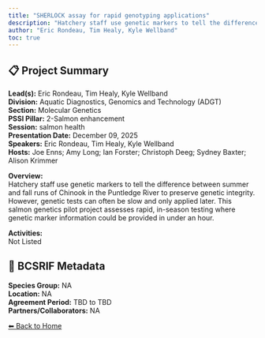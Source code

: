 ```yaml
---
title: "SHERLOCK assay for rapid genotyping applications"
description: "Hatchery staff use genetic markers to tell the difference between summer and fall runs of Chinook in the Puntledge River to preserve genetic integrity. However, genetic tests can often be slow and only applied later. This salmon genetics pilot project assesses rapid, in-season testing where genetic marker information could be provided in under an hour. "
author: "Eric Rondeau, Tim Healy, Kyle Wellband"
toc: true
---
```


## 📋 Project Summary

**Lead(s):** Eric Rondeau, Tim Healy, Kyle Wellband  
**Division:** Aquatic Diagnostics, Genomics and Technology (ADGT)  
**Section:** Molecular Genetics  
**PSSI Pillar:** 2-Salmon enhancement  
**Session:** salmon health  
**Presentation Date:** December 09, 2025  
**Speakers:** Eric Rondeau, Tim Healy, Kyle Wellband  
**Hosts:** Joe Enns; Amy Long; Ian Forster; Christoph Deeg; Sydney Baxter; Alison Krimmer  

**Overview:**  
Hatchery staff use genetic markers to tell the difference between summer and fall runs of Chinook in the Puntledge River to preserve genetic integrity. However, genetic tests can often be slow and only applied later. This salmon genetics pilot project assesses rapid, in-season testing where genetic marker information could be provided in under an hour.    

**Activities:**  
Not Listed

## 🧬 BCSRIF Metadata

**Species Group:** NA  
**Location:** NA  
**Agreement Period:** TBD to TBD  
**Partners/Collaborators:** NA  

[⬅ Back to Home](../index.qmd)
